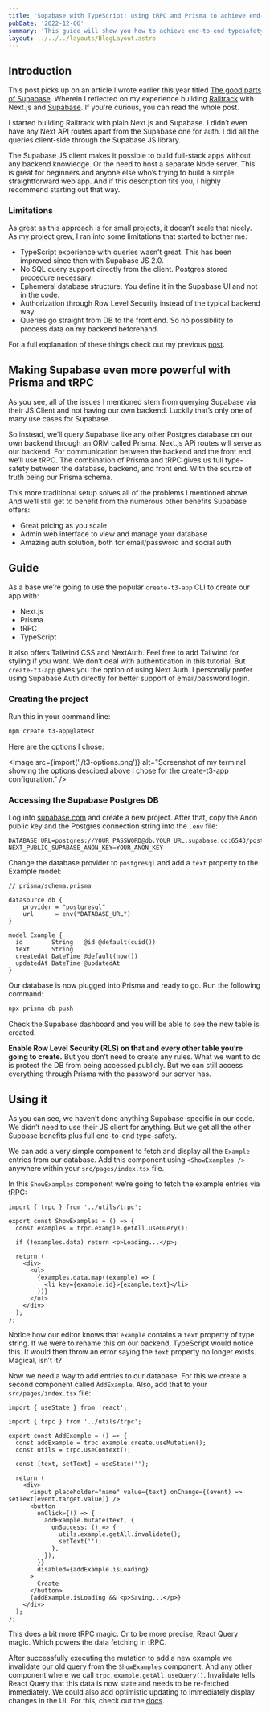 ```yaml
---
title: 'Supabase with TypeScript: using tRPC and Prisma to achieve end-to-end typesafety'
pubDate: '2022-12-06'
summary: 'This guide will show you how to achieve end-to-end typesafety in a Supabase app with Next.js, tRPC and Prisma.'
layout: ../../../layouts/BlogLayout.astro
---
```



## Introduction

This post picks up on an article I wrote earlier this year titled [The good parts of Supabase](https://noahflk.com/blog/supabase-the-good-parts). Wherein I reflected on my experience building [Railtrack](https://github.com/noahflk/railtrack) with Next.js and [Supabase](https://supabase.com/). If you're curious, you can read the whole post.

I started building Railtrack with plain Next.js and Supabase. I didn’t even have any Next API routes apart from the Supabase one for auth. I did all the queries client-side through the Supabase JS library.

The Supabase JS client makes it possible to build full-stack apps without any backend knowledge. Or the need to host a separate Node server. This is great for beginners and anyone else who’s trying to build a simple straightforward web app. And if this description fits you, I highly recommend starting out that way.

### Limitations

As great as this approach is for small projects, it doesn’t scale that nicely. As my project grew, I ran into some limitations that started to bother me:

- TypeScript experience with queries wasn’t great. This has been improved since then with Supabase JS 2.0.
- No SQL query support directly from the client. Postgres stored procedure necessary.
- Ephemeral database structure. You define it in the Supabase UI and not in the code.
- Authorization through Row Level Security instead of the typical backend way.
- Queries go straight from DB to the front end. So no possibility to process data on my backend beforehand.

For a full explanation of these things check out my previous [post](https://noahflk.com/blog/supabase-the-good-parts).

## Making Supabase even more powerful with Prisma and tRPC

As you see, all of the issues I mentioned stem from querying Supabase via their JS Client and not having our own backend. Luckily that’s only one of many use cases for Supabase.

So instead, we’ll query Supabase like any other Postgres database on our own backend through an ORM called Prisma. Next.js APi routes will serve as our backend. For communication between the backend and the front end we’ll use tRPC. The combination of Prisma and tRPC gives us full type-safety between the database, backend, and front end. With the source of truth being our Prisma schema.

This more traditional setup solves all of the problems I mentioned above. And we’ll still get to benefit from the numerous other benefits Supabase offers:

- Great pricing as you scale
- Admin web interface to view and manage your database
- Amazing auth solution, both for email/password and social auth

## Guide

As a base we’re going to use the popular `create-t3-app` CLI to create our app with:

- Next.js
- Prisma
- tRPC
- TypeScript

It also offers Tailwind CSS and NextAuth. Feel free to add Tailwind for styling if you want. We don’t deal with authentication in this tutorial. But `create-t3-app` gives you the option of using Next Auth. I personally prefer using Supabase Auth directly for better support of email/password login.

### Creating the project

Run this in your command line:

```bash
npm create t3-app@latest
```

Here are the options I chose:

<Image
  src={import('./t3-options.png')}
  alt="Screenshot of my terminal showing the options descibed above I chose for the create-t3-app configuration."
/>

### Accessing the Supabase Postgres DB

Log into [supabase.com](http://supabase.com) and create a new project. After that, copy the Anon public key and the Postgres connection string into the `.env` file:

```
DATABASE_URL=postgres://YOUR_PASSWORD@db.YOUR_URL.supabase.co:6543/postgres
NEXT_PUBLIC_SUPABASE_ANON_KEY=YOUR_ANON_KEY
```

Change the database provider to `postgresql` and add a `text` property to the Example model:

```prisma
// prisma/schema.prisma

datasource db {
    provider = "postgresql"
    url      = env("DATABASE_URL")
}

model Example {
  id        String   @id @default(cuid())
  text      String
  createdAt DateTime @default(now())
  updatedAt DateTime @updatedAt
}
```

Our database is now plugged into Prisma and ready to go. Run the following command:

```bash
npx prisma db push
```

Check the Supabase dashboard and you will be able to see the new table is created.

**Enable Row Level Security (RLS) on that and every other table you’re going to create.** But you don’t need to create any rules. What we want to do is protect the DB from being accessed publicly. But we can still access everything through Prisma with the password our server has.

## Using it

As you can see, we haven’t done anything Supabase-specific in our code. We didn’t need to use their JS client for anything. But we get all the other Supbase benefits plus full end-to-end type-safety.

We can add a very simple component to fetch and display all the `Example` entries from our database. Add this component using `<ShowExamples />` anywhere within your `src/pages/index.tsx` file.

In this `ShowExamples` component we’re going to fetch the example entries via tRPC:

```tsx
import { trpc } from '../utils/trpc';

export const ShowExamples = () => {
  const examples = trpc.example.getAll.useQuery();

  if (!examples.data) return <p>Loading...</p>;

  return (
    <div>
      <ul>
        {examples.data.map((example) => (
          <li key={example.id}>{example.text}</li>
        ))}
      </ul>
    </div>
  );
};
```

Notice how our editor knows that `example` contains a `text` property of type string. If we were to rename this on our backend, TypeScript would notice this. It would then throw an error saying the `text` property no longer exists. Magical, isn’t it?

Now we need a way to add entries to our database. For this we create a second component called `AddExample`. Also, add that to your `src/pages/index.tsx` file:

```tsx
import { useState } from 'react';

import { trpc } from '../utils/trpc';

export const AddExample = () => {
  const addExample = trpc.example.create.useMutation();
  const utils = trpc.useContext();

  const [text, setText] = useState('');

  return (
    <div>
      <input placeholder="name" value={text} onChange={(event) => setText(event.target.value)} />
      <button
        onClick={() => {
          addExample.mutate(text, {
            onSuccess: () => {
              utils.example.getAll.invalidate();
              setText('');
            },
          });
        }}
        disabled={addExample.isLoading}
      >
        Create
      </button>
      {addExample.isLoading && <p>Saving...</p>}
    </div>
  );
};
```

This does a bit more tRPC magic. Or to be more precise, React Query magic. Which powers the data fetching in tRPC.

After successfully executing the mutation to add a new example we invalidate our old query from the `ShowExamples` component. And any other component where we call `trpc.example.getAll.useQuery()`. Invalidate tells React Query that this data is now state and needs to be re-fetched immediately. We could also add optimistic updating to immediately display changes in the UI. For this, check out the [docs](https://tanstack.com/query/v4/docs/guides/optimistic-updates).
